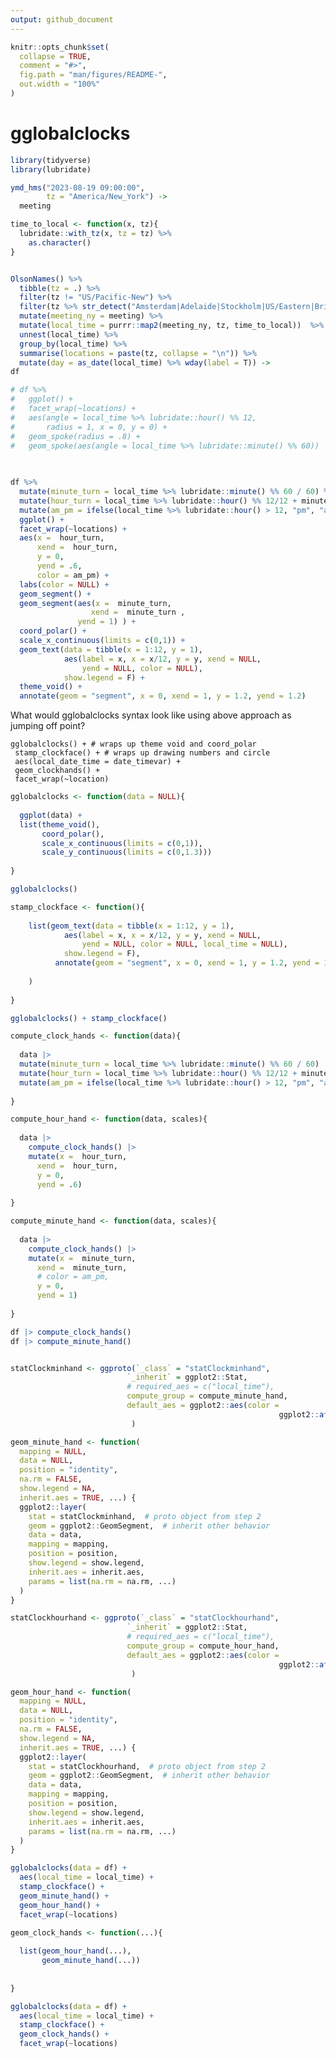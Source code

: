 ```yaml
---
output: github_document
---
```


<!-- README.md is generated from README.Rmd. Please edit that file -->

```r
knitr::opts_chunk$set(
  collapse = TRUE,
  comment = "#>",
  fig.path = "man/figures/README-",
  out.width = "100%"
)
```

# gglobalclocks


```r
library(tidyverse)
library(lubridate)

ymd_hms("2023-08-19 09:00:00", 
        tz = "America/New_York") ->
  meeting

time_to_local <- function(x, tz){
  lubridate::with_tz(x, tz = tz) %>%
    as.character()
}


OlsonNames() %>%
  tibble(tz = .) %>%
  filter(tz != "US/Pacific-New") %>%
  filter(tz %>% str_detect("Amsterdam|Adelaide|Stockholm|US/Eastern|British|Europe/London|US/Pacific|Mountain|US/Central|Sydney|Europe/Vienna")) %>%
  mutate(meeting_ny = meeting) %>%
  mutate(local_time = purrr::map2(meeting_ny, tz, time_to_local))  %>%
  unnest(local_time) %>%
  group_by(local_time) %>%
  summarise(locations = paste(tz, collapse = "\n")) %>% 
  mutate(day = as_date(local_time) %>% wday(label = T)) ->
df

# df %>% 
#   ggplot() + 
#   facet_wrap(~locations) +
#   aes(angle = local_time %>% lubridate::hour() %% 12, 
#       radius = 1, x = 0, y = 0) +
#   geom_spoke(radius = .8) + 
#   geom_spoke(aes(angle = local_time %>% lubridate::minute() %% 60)) 
  

  
df %>% 
  mutate(minute_turn = local_time %>% lubridate::minute() %% 60 / 60) %>% 
  mutate(hour_turn = local_time %>% lubridate::hour() %% 12/12 + minute_turn/12) %>% 
  mutate(am_pm = ifelse(local_time %>% lubridate::hour() > 12, "pm", "am")) %>% 
  ggplot() + 
  facet_wrap(~locations) + 
  aes(x =  hour_turn, 
      xend =  hour_turn,
      y = 0,
      yend = .6,
      color = am_pm) + 
  labs(color = NULL) +
  geom_segment() + 
  geom_segment(aes(x =  minute_turn, 
                  xend =  minute_turn ,
               yend = 1) ) + 
  coord_polar() + 
  scale_x_continuous(limits = c(0,1)) + 
  geom_text(data = tibble(x = 1:12, y = 1), 
            aes(label = x, x = x/12, y = y, xend = NULL, 
                yend = NULL, color = NULL),
            show.legend = F) + 
  theme_void() + 
  annotate(geom = "segment", x = 0, xend = 1, y = 1.2, yend = 1.2)

```

What would gglobalclocks syntax look like using above approach as jumping off point?


```
gglobalclocks() + # wraps up theme void and coord_polar 
 stamp_clockface() + # wraps up drawing numbers and circle
 aes(local_date_time = date_timevar) + 
 geom_clockhands() + 
 facet_wrap(~location)
```
 

```r
gglobalclocks <- function(data = NULL){
  
  ggplot(data) + 
  list(theme_void(),
       coord_polar(),
       scale_x_continuous(limits = c(0,1)),
       scale_y_continuous(limits = c(0,1.3)))
  
}

gglobalclocks()

stamp_clockface <- function(){
  
    list(geom_text(data = tibble(x = 1:12, y = 1), 
            aes(label = x, x = x/12, y = y, xend = NULL, 
                yend = NULL, color = NULL, local_time = NULL),
            show.legend = F),
          annotate(geom = "segment", x = 0, xend = 1, y = 1.2, yend = 1.2)
         
    )
  
}

gglobalclocks() + stamp_clockface()

compute_clock_hands <- function(data){
  
  data |> 
  mutate(minute_turn = local_time %>% lubridate::minute() %% 60 / 60) |> 
  mutate(hour_turn = local_time %>% lubridate::hour() %% 12/12 + minute_turn/12) |>  
  mutate(am_pm = ifelse(local_time %>% lubridate::hour() > 12, "pm", "am")) 
  
}

compute_hour_hand <- function(data, scales){
  
  data |>
    compute_clock_hands() |>
    mutate(x =  hour_turn, 
      xend =  hour_turn,
      y = 0,
      yend = .6)
  
}

compute_minute_hand <- function(data, scales){
  
  data |>
    compute_clock_hands() |>
    mutate(x =  minute_turn, 
      xend =  minute_turn,
      # color = am_pm, 
      y = 0,
      yend = 1)
  
}

df |> compute_clock_hands()
df |> compute_minute_hand()


statClockminhand <- ggproto(`_class` = "statClockminhand",
                          `_inherit` = ggplot2::Stat,
                          # required_aes = c("local_time"),
                          compute_group = compute_minute_hand,
                          default_aes = ggplot2::aes(color =
                                                            ggplot2::after_stat(am_pm))
                           )

geom_minute_hand <- function(
  mapping = NULL,
  data = NULL,
  position = "identity",
  na.rm = FALSE,
  show.legend = NA,
  inherit.aes = TRUE, ...) {
  ggplot2::layer(
    stat = statClockminhand,  # proto object from step 2
    geom = ggplot2::GeomSegment,  # inherit other behavior
    data = data,
    mapping = mapping,
    position = position,
    show.legend = show.legend,
    inherit.aes = inherit.aes,
    params = list(na.rm = na.rm, ...)
  )
}

statClockhourhand <- ggproto(`_class` = "statClockhourhand",
                          `_inherit` = ggplot2::Stat,
                          # required_aes = c("local_time"),
                          compute_group = compute_hour_hand,
                          default_aes = ggplot2::aes(color =
                                                            ggplot2::after_stat(am_pm))
                           )

geom_hour_hand <- function(
  mapping = NULL,
  data = NULL,
  position = "identity",
  na.rm = FALSE,
  show.legend = NA,
  inherit.aes = TRUE, ...) {
  ggplot2::layer(
    stat = statClockhourhand,  # proto object from step 2
    geom = ggplot2::GeomSegment,  # inherit other behavior
    data = data,
    mapping = mapping,
    position = position,
    show.legend = show.legend,
    inherit.aes = inherit.aes,
    params = list(na.rm = na.rm, ...)
  )
}

gglobalclocks(data = df) + 
  aes(local_time = local_time) + 
  stamp_clockface() + 
  geom_minute_hand() +
  geom_hour_hand() + 
  facet_wrap(~locations) 

geom_clock_hands <- function(...){
  
  list(geom_hour_hand(...),
       geom_minute_hand(...))
  
  
}

gglobalclocks(data = df) + 
  aes(local_time = local_time) + 
  stamp_clockface() + 
  geom_clock_hands() + 
  facet_wrap(~locations) 


```
